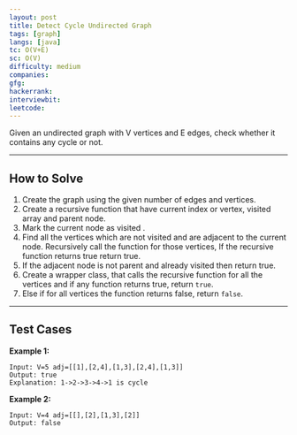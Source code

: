 ```yaml
---
layout: post
title: Detect Cycle Undirected Graph
tags: [graph]
langs: [java]
tc: O(V+E)
sc: O(V)
difficulty: medium
companies: 
gfg: 
hackerrank: 
interviewbit: 
leetcode: 
---
```


Given an undirected graph with V vertices and E edges, check whether it contains any cycle or not.

---

## How to Solve

1. Create the graph using the given number of edges and vertices.
2. Create a recursive function that have current index or vertex, visited array and parent node. 
3. Mark the current node as visited . 
4. Find all the vertices which are not visited and are adjacent to the current node. Recursively call the function for those vertices, If the recursive function returns true return true.
5. If the adjacent node is not parent and already visited then return true. 
6. Create a wrapper class, that calls the recursive function for all the vertices and if any function returns true, return `true`. 
7. Else if for all vertices the function returns false, return `false`.

---

## Test Cases

**Example 1:** 
```
Input: V=5 adj=[[1],[2,4],[1,3],[2,4],[1,3]]
Output: true
Explanation: 1->2->3->4->1 is cycle
```

**Example 2:** 
```
Input: V=4 adj=[[],[2],[1,3],[2]]
Output: false
```